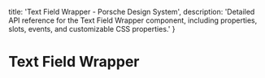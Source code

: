 
  title: 'Text Field Wrapper - Porsche Design System',
  description: 'Detailed API reference for the Text Field Wrapper component, including properties, slots, events, and customizable CSS properties.'
}

# Text Field Wrapper <ComponentStatus tagName="p-text-field-wrapper"></ComponentStatus>

<ComponentApi tagName="p-text-field-wrapper" />